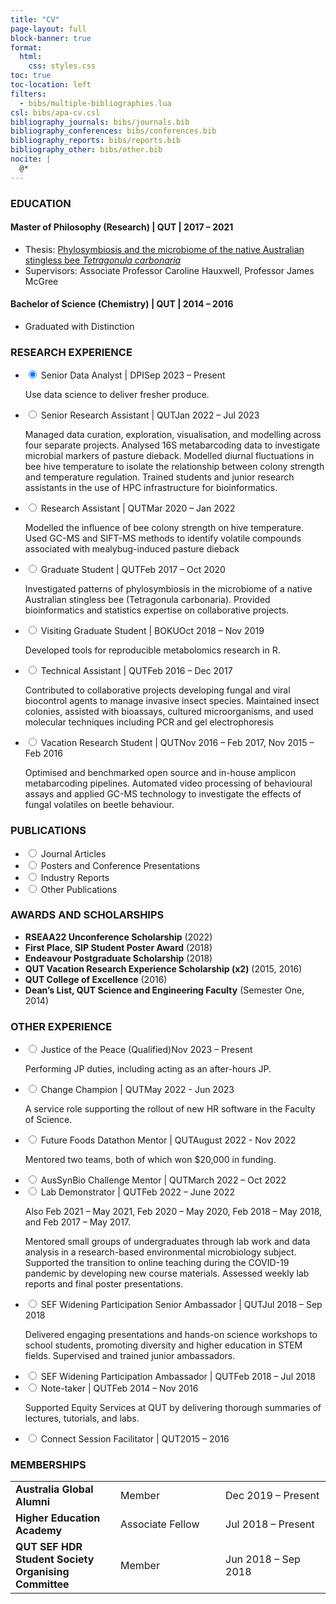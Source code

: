 ```yaml
---
title: "CV"
page-layout: full
block-banner: true
format: 
  html:
    css: styles.css
toc: true
toc-location: left
filters:
  - bibs/multiple-bibliographies.lua
csl: bibs/apa-cv.csl
bibliography_journals: bibs/journals.bib
bibliography_conferences: bibs/conferences.bib
bibliography_reports: bibs/reports.bib
bibliography_other: bibs/other.bib
nocite: |
  @*
---
```


### EDUCATION

#### **Master of Philosophy (Research)** \| QUT \| 2017 -- 2021

-   Thesis: [Phylosymbiosis and the microbiome of the native Australian stingless bee *Tetragonula carbonaria*](https://eprints.qut.edu.au/212693/)
-   Supervisors: Associate Professor Caroline Hauxwell, Professor James McGree

#### **Bachelor of Science (Chemistry)** \| QUT \| 2014 -- 2016

-   Graduated with Distinction

### RESEARCH EXPERIENCE

<ul class="accordion">
<li>
<input type="radio" name="accordion" id="zeroth" checked>
<label for="zeroth"><span class = "exptitle"><span class = "left">Senior Data Analyst | DPI</span><span class = "right">Sep 2023 -- Present</span></span></label>
<div class="content">
Use data science to deliver fresher produce.
</div>
</li>
<li>
<input type="radio" name="accordion" id="first">
<label for="first"><span class = "exptitle"><span class = "left">Senior Research Assistant | QUT</span><span class = "right">Jan 2022 -- Jul 2023</span></span></label>
<div class="content">
Managed data curation, exploration, visualisation, and modelling across four 
separate projects. Analysed 16S metabarcoding data to investigate microbial 
markers of pasture dieback. Modelled diurnal fluctuations in bee hive 
temperature to isolate the relationship between colony strength and temperature 
regulation. Trained students and junior research assistants in the use of HPC 
infrastructure for bioinformatics.
</div>
</li>
<li>
<input type="radio" name="accordion" id="second">
<label for="second"><span class = "exptitle"><span class = "left">Research Assistant | QUT</span><span class = "right">Mar 2020 -- Jan 2022</span></span></label>
<div class="content">
Modelled the influence of bee colony strength on hive temperature. Used GC-MS 
and SIFT-MS methods to identify volatile compounds associated with 
mealybug-induced pasture dieback
</div>
</li>
<li>
<input type="radio" name="accordion" id="third">
<label for="third"><span class = "exptitle"><span class = "left">Graduate Student | QUT</span><span class = "right">Feb 2017 -- Oct 2020</span></span></label>
<div class="content">
Investigated patterns of phylosymbiosis in the microbiome of a native Australian stingless bee (Tetragonula carbonaria). Provided bioinformatics and statistics expertise on 
collaborative projects.
</div>
</li>
<li>
<input type="radio" name="accordion" id="fourth">
<label for="fourth"><span class = "exptitle"><span class = "left">Visiting Graduate Student | BOKU</span><span class = "right">Oct 2018 -- Nov 2019</span></span></label>
<div class="content">
Developed tools for reproducible metabolomics research in R.
</div>
</li>
<li>
<input type="radio" name="accordion" id="fifth">
<label for="fifth"><span class = "exptitle"><span class = "left">Technical Assistant | QUT</span><span class = "right">Feb 2016 -- Dec 2017</span></span></label>
<div class="content">
Contributed to collaborative projects developing fungal and viral biocontrol 
agents to manage invasive insect species. Maintained insect colonies, 
assisted with bioassays, cultured microorganisms, and used molecular techniques 
including PCR and gel electrophoresis
</div>
</li>
<li>
<input type="radio" name="accordion" id="sixth">
<label for="sixth"><span class = "exptitle"><span class = "left">Vacation Research Student | QUT</span><span class = "right">Nov 2016 -- Feb 2017, Nov 2015 -- Feb 2016</span></span></label>
<div class="content">
Optimised and benchmarked open source and in-house amplicon metabarcoding 
pipelines. Automated video processing of behavioural assays and applied GC-MS 
technology to investigate the effects of fungal volatiles on beetle behaviour.
</div>
</li>
</ul>

### PUBLICATIONS

<ul class="accordion">
<li>
<input type="radio" name="accordion" id="a">
<label for="a"><span class = "exptitle"><left>Journal Articles</left></span></label>
<div class="content">
::: {#refs_journals}
:::
</div>
</li>
<li>
<input type="radio" name="accordion" id="b">
<label for="b"><span class = "exptitle"><left>Posters and Conference Presentations</left></span></label>
<div class="content">
::: {#refs_conferences}
:::
</div>
</li>
<li>
<input type="radio" name="accordion" id="c">
<label for="c"><span class = "exptitle"><left>Industry Reports</left></span></label>
<div class="content">
::: {#refs_reports}
:::
</div>
</li>

<li>
<input type="radio" name="accordion" id="d">
<label for="d"><span class = "exptitle"><left>Other Publications</left></span></label>
<div class="content">
::: {#refs_other}
:::
</div>
</li>

</ul>

### AWARDS AND SCHOLARSHIPS

-   **RSEAA22 Unconference Scholarship** (2022)
-   **First Place, SIP Student Poster Award** (2018)
-   **Endeavour Postgraduate Scholarship** (2018)
-   **QUT Vacation Research Experience Scholarship (x2)** (2015, 2016)
-   **QUT College of Excellence** (2016)
-   **Dean's List, QUT Science and Engineering Faculty** (Semester One, 2014)

### OTHER EXPERIENCE

<ul class="accordion">

<li>
<input type="radio" name="accordion" id="negativeone-a">
<label for="negativeone-a"><span class = "exptitle"><span class = "left">Justice of the Peace (Qualified)</span><span class = "right">Nov 2023 -- Present</span></span></label>
<div class="content">
Performing JP duties, including acting as an after-hours JP.
</div>
</li>

<li>
<input type="radio" name="accordion" id="first-a">
<label for="first-a"><span class = "exptitle"><span class = "left">Change Champion | QUT</span><span class = "right">May 2022 - Jun 2023</span></span></label>
<div class="content">
A service role supporting the rollout of new HR software in the Faculty of 
Science.
</div>
</li>

<li>
<input type="radio" name="accordion" id="zeroth-a">
<label for="zeroth-a"><span class = "exptitle"><span class = "left">Future Foods Datathon Mentor | QUT</span><span class = "right">August 2022 - Nov 2022</span></span></label>
<div class="content">
Mentored two teams, both of which won $20,000 in funding.
</div>
</li>
 
<li>
<input type="radio" name="accordion" id="third-a">
<label for="third-a"><span class = "exptitle"><span class = "left">AusSynBio Challenge Mentor | QUT</span><span class = "right">March 2022 -- Oct 2022</span></span></label>
<div class="content">

</div>
</li>

<li>
<input type="radio" name="accordion" id="fourth-a">
<label for="fourth-a"><span class = "exptitle"><span class = "left">Lab Demonstrator | QUT</span><span class = "right">Feb 2022 -- June 2022 </span></span></label>
<div class="content">
Also Feb 2021 -- May 2021, Feb 2020 -- May 2020, Feb 2018 -- May 2018, 
and Feb 2017 -- May 2017.

Mentored small groups of undergraduates through lab work and data analysis in a 
research-based environmental microbiology subject. Supported the transition to 
online teaching during the COVID-19 pandemic by developing new course materials. 
Assessed weekly lab reports and final poster presentations.
</div>
</li>

<li>
<input type="radio" name="accordion" id="fifth-a">
<label for="fifth-a"><span class = "exptitle"><span class = "left">SEF Widening Participation Senior Ambassador | QUT</span><span class = "right">Jul 2018 -- Sep 2018</span></span></label>
<div class="content">
Delivered engaging presentations and hands-on science workshops to school 
students, promoting diversity and higher education in STEM fields. Supervised 
and trained junior ambassadors.
</div>
</li>

<li>
<input type="radio" name="accordion" id="sixth-a">
<label for="sixth-a"><span class = "exptitle"><span class = "left">SEF Widening Participation Ambassador | QUT</span><span class = "right">Feb 2018 -- Jul 2018</span></span></label>
<div class="content">
</div>
</li>
 
<li>
<input type="radio" name="accordion" id="seventh-a">
<label for="seventh-a"><span class = "exptitle"><span class = "left">Note-taker | QUT</span><span class = "right">Feb 2014 -- Nov 2016</span></span></label>
<div class="content">
Supported Equity Services at QUT by delivering thorough summaries of lectures, 
tutorials, and labs.
</div>
</li>

<li>
<input type="radio" name="accordion" id="eighth-a">
<label for="eighth-a"><span class = "exptitle"><span class = "left">Connect Session Facilitator | QUT</span><span class = "right">2015 -- 2016</span></span></label>
<div class="content">
</div>
</li>

</ul>

### MEMBERSHIPS

|                                                      |                       |                      |
|------------------------|------------------------|------------------------|
| **Australia Global Alumni**                          | Member                | Dec 2019 -- Present  |
| **Higher Education Academy**                         | Associate Fellow      | Jul 2018 -- Present  |
| **QUT SEF HDR Student Society Organising Committee** | Member                | Jun 2018 -- Sep 2018 |
<!-- | **Society for Invertebrate Pathology**               | Member                | X - Present          | -->
<!-- |                                                      | Student Member        | May 2018 -- X        | -->

